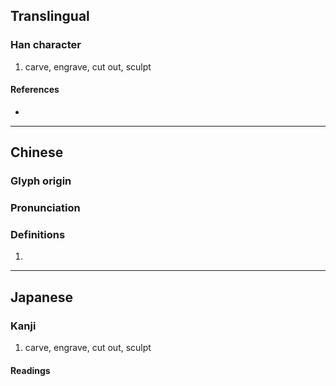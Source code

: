 {{character info}}
==Translingual==

===Han character===
{{Han char|rn=96|rad=玉|as=09|sn=13|four=17132|canj=MGVNO|ids=⿰𤣩彖}}

# carve, engrave, cut out, sculpt

====References====
* {{Han ref|kx=0737.110|dkj=21113|dj=1148.140|hdz=21129.070|uh=7451|ud=29777|bh=DEB5|bd=57013}}

----

==Chinese==
{{zh-forms}}

===Glyph origin===
{{Han etym}}

===Pronunciation===
{{zh-pron
|m=zhuàn
|c=syun6
|mc=y
|oc=y
|ma=
|cat=
}}

===Definitions===
{{zh-hanzi}}

# {{rfdef|zh}}

----

==Japanese==

===Kanji===
{{ja-kanji|grade=|rs=玉09}}

# carve, engrave, cut out, sculpt

====Readings====
{{ja-readings|on=[[てん]] (ten), [[でん]] (den)|kun=[[うきぼり]] (ukibori)|nanori=}}